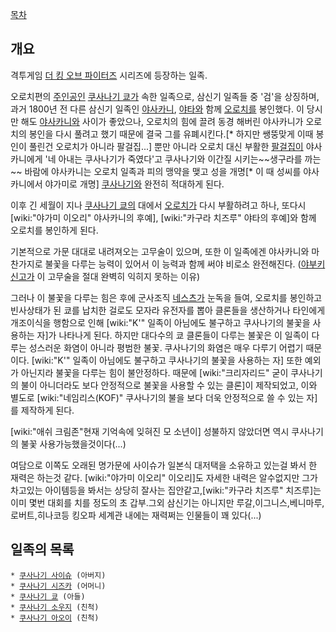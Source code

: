 [[목차]]
== 개요 == 
격투게임 [[더 킹 오브 파이터즈]] 시리즈에 등장하는 일족.

오로치편의 [[주인공]]인 [[쿠사나기 쿄]]가 속한 일족으로, 삼신기 일족들 중 '검'을 상징하며, 과거 1800년 전 다른 삼신기 일족인 [[야사카니]], [[야타]]와 함께 [[오로치]]를 봉인했다. 이 당시만 해도 [[야사카니]]와 사이가 좋았으나, 오로치의 힘에 끌려 동경 해버린 야사카니가 오로치의 봉인을 다시 풀려고 했기 때문에 결국 그를 유폐시킨다.[* 하지만 쌩뚱맞게 이때 봉인이 풀린건 오로치가 아니라 팔걸집...] 뿐만 아니라 오로치 대신 부활한 [[팔걸집]]이 야사카니에게 '네 아내는 쿠사나기가 죽였다'고 쿠사나기와 이간질 시키는~~생구라를 까는~~ 바람에 야사카니는 오로치 일족과 피의 맹약을 맺고 성을 개명[* 이 때 성씨를 야사카니에서 야가미로 개명] [[쿠사나기]]와 완전히 적대하게 된다.

이후 긴 세월이 지나 [[쿠사나기 쿄]]의 대에서 [[오로치]]가 다시 부활하려고 하나, 또다시 [wiki:"야가미 이오리" 야사카니의 후예], [wiki:"카구라 치즈루" 야타의 후예]와 함께 오로치를 봉인하게 된다.

기본적으로 가문 대대로 내려져오는 고무술이 있으며, 또한 이 일족에겐 야사카니와 마찬가지로 불꽃을 다루는 능력이 있어서 이 능력과 함께 써야 비로소 완전해진다. ([[야부키 신고]]가 이 고무술을 절대 완벽히 익히지 못하는 이유)

그러나 이 불꽃을 다루는 힘은 후에 군사조직 [[네스츠]]가 눈독을 들여, 오로치를 봉인하고 빈사상태가 된 쿄를 납치한 걸로도 모자라 유전자를 뽑아 클론들을 생산하거나 타인에게 개조이식을 행함으로 인해 [wiki:"K'" 일족이 아님에도 불구하고 쿠사나기의 불꽃을 사용하는 자]가 나타나게 된다.
하지만 대다수의 쿄 클론들이 다루는 불꽃은 이 일족이 다루는 성스러운 화염이 아니라 평범한 불꽃. 쿠사나기의 화염은 매우 다루기 어렵기 때문이다. [wiki:"K'" 일족이 아님에도 불구하고 쿠사나기의 불꽃을 사용하는 자] 또한 예외가 아닌지라 불꽃을 다루는 힘이 불안정하다. 때문에 [wiki:"크리자리드" 굳이 쿠사나기의 불이 아니더라도 보다 안정적으로 불꽃을 사용할 수 있는 클론]이 제작되었고, 이와 별도로 [wiki:"네임리스(KOF)" 쿠사나기의 불을 보다 더욱 안정적으로 쓸 수 있는 자]를 제작하게 된다.

[wiki:"애쉬 크림존"현재 기억속에 잊혀진 모 소년이] 성불하지 않았더면 역시 쿠사나기의 불꽃 사용가능했을것이다(...) 

여담으로 이쪽도 오래된 명가문에 사이슈가 일본식 대저택을 소유하고 있는걸 봐서 한 재력은 하는것 같다. [wiki:"야가미 이오리" 이오리]도 자세한 내력은 알수없지만 그가 차고있는 아이템등을 봐서는 상당히 잘사는 집안같고,[wiki:"카구라 치즈루" 치즈루]는 이미 몇번 대회를 치를 정도의 초 갑부.그외 삼신기는 아니지만 루갈,이그니스,베니마루,로버트,히나코등 킹오파 세계관 내에는 재력쩌는 인물들이 꽤 있다(...)

== 일족의 목록 ==
 * [[쿠사나기 사이슈]] (아버지)
 * [[쿠사나기 시즈카]] (어머니)
 * [[쿠사나기 쿄]] (아들)
 * [[쿠사나기 소우지]] (친척)
 * [[쿠사나기 아오이]] (친척)
